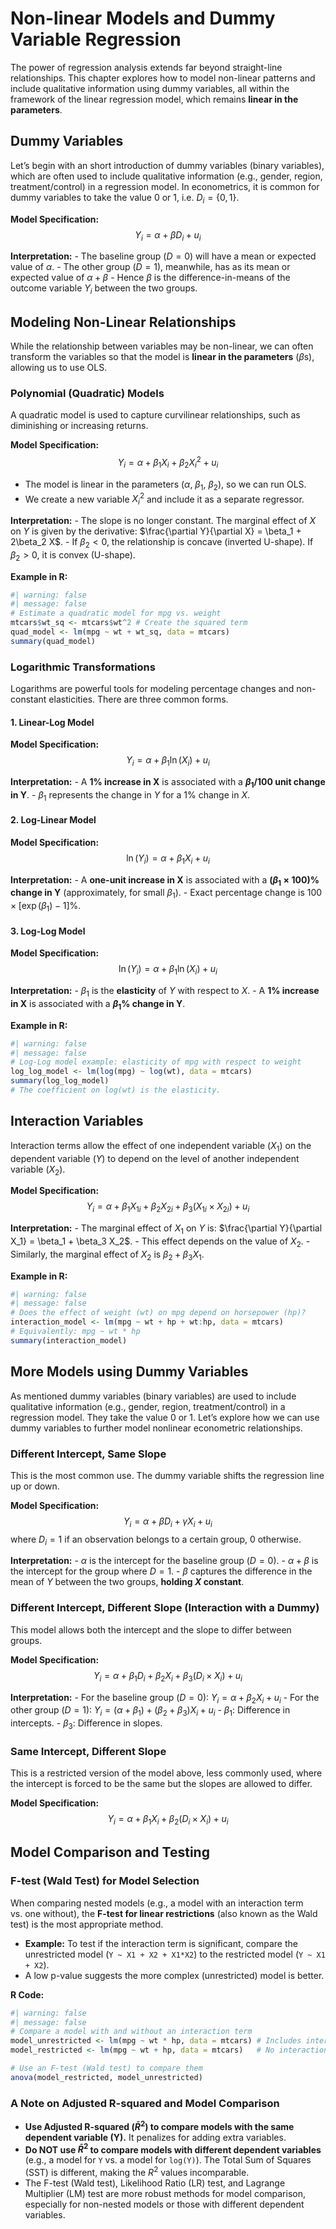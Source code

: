 # Non-linear Models and Dummy Variable Regression

The power of regression analysis extends far beyond straight-line relationships. This chapter explores how to model non-linear patterns and include qualitative information using dummy variables, all within the framework of the linear regression model, which remains **linear in the parameters**.

## Dummy Variables

Let's begin with an short introduction of dummy variables (binary variables), which are often used to include qualitative information (e.g., gender, region, treatment/control) in a regression model. In econometrics, it is common for dummy variables to take the value 0 or 1, i.e. $D_i = \{ 0, 1 \}$.

**Model Specification:**
$$Y_i = \alpha + \beta D_i + u_i$$

**Interpretation:**
-   The baseline group ($D=0$) will have a mean or expected value of $\alpha$.
-   The other group ($D=1$), meanwhile, has as its mean or expected value of $\alpha + \beta$
-   Hence $\beta$ is the difference-in-means of the outcome variable $Y_i$ between the two groups.

## Modeling Non-Linear Relationships

While the relationship between variables may be non-linear, we can often transform the variables so that the model is **linear in the parameters** ($\beta$s), allowing us to use OLS.

### Polynomial (Quadratic) Models

A quadratic model is used to capture curvilinear relationships, such as diminishing or increasing returns.

**Model Specification:**
$$Y_i = \alpha + \beta_1 X_i + \beta_2 X_i^2 + u_i$$

-   The model is linear in the parameters ($\alpha$, $\beta_1$, $\beta_2$), so we can run OLS.
-   We create a new variable $X_i^2$ and include it as a separate regressor.

**Interpretation:**
-   The slope is no longer constant. The marginal effect of $X$ on $Y$ is given by the derivative: $\frac{\partial Y}{\partial X} = \beta_1 + 2\beta_2 X$.
-   If $\beta_2 < 0$, the relationship is concave (inverted U-shape). If $\beta_2 > 0$, it is convex (U-shape).

**Example in R:**
```r
#| warning: false
#| message: false
# Estimate a quadratic model for mpg vs. weight
mtcars$wt_sq <- mtcars$wt^2 # Create the squared term
quad_model <- lm(mpg ~ wt + wt_sq, data = mtcars)
summary(quad_model)
```

### Logarithmic Transformations

Logarithms are powerful tools for modeling percentage changes and non-constant elasticities. There are three common forms.

#### 1. Linear-Log Model

**Model Specification:**
$$Y_i = \alpha + \beta_1 \ln(X_i) + u_i$$

**Interpretation:**
-   A **1% increase in X** is associated with a **$\beta_1 / 100$ unit change in Y**.
-   $\beta_1$ represents the change in $Y$ for a 1% change in $X$.

#### 2. Log-Linear Model

**Model Specification:**
$$\ln(Y_i) = \alpha + \beta_1 X_i + u_i$$

**Interpretation:**
-   A **one-unit increase in X** is associated with a **$(\beta_1 \times 100)$% change in Y** (approximately, for small $\beta_1$).
-   Exact percentage change is $100 \times [\exp(\beta_1) - 1]\%$.

#### 3. Log-Log Model

**Model Specification:**
$$\ln(Y_i) = \alpha + \beta_1 \ln(X_i) + u_i$$

**Interpretation:**
-   $\beta_1$ is the **elasticity** of $Y$ with respect to $X$.
-   A **1% increase in X** is associated with a **$\beta_1$% change in Y**.

**Example in R:**
```r
#| warning: false
#| message: false
# Log-Log model example: elasticity of mpg with respect to weight
log_log_model <- lm(log(mpg) ~ log(wt), data = mtcars)
summary(log_log_model)
# The coefficient on log(wt) is the elasticity.
```

## Interaction Variables

Interaction terms allow the effect of one independent variable ($X_1$) on the dependent variable ($Y$) to depend on the level of another independent variable ($X_2$).

**Model Specification:**
$$Y_i = \alpha + \beta_1 X_{1i} + \beta_2 X_{2i} + \beta_3 (X_{1i} \times X_{2i}) + u_i$$

**Interpretation:**
-   The marginal effect of $X_1$ on $Y$ is: $\frac{\partial Y}{\partial X_1} = \beta_1 + \beta_3 X_2$.
-   This effect depends on the value of $X_2$.
-   Similarly, the marginal effect of $X_2$ is $\beta_2 + \beta_3 X_1$.

**Example in R:**
```r
#| warning: false
#| message: false
# Does the effect of weight (wt) on mpg depend on horsepower (hp)?
interaction_model <- lm(mpg ~ wt + hp + wt:hp, data = mtcars)
# Equivalently: mpg ~ wt * hp
summary(interaction_model)
```

## More Models using Dummy Variables

As mentioned dummy variables (binary variables) are used to include qualitative information (e.g., gender, region, treatment/control) in a regression model. They take the value 0 or 1. Let's explore how we can use dummy variables to further model nonlinear econometric relationships.

### Different Intercept, Same Slope

This is the most common use. The dummy variable shifts the regression line up or down.

**Model Specification:**
$$Y_i = \alpha + \beta D_i + \gamma X_i + u_i$$
where $D_i = 1$ if an observation belongs to a certain group, 0 otherwise.

**Interpretation:**
-   $\alpha$ is the intercept for the baseline group ($D=0$).
-   $\alpha + \beta$ is the intercept for the group where $D=1$.
-   $\beta$ captures the difference in the mean of $Y$ between the two groups, **holding $X$ constant**.

### Different Intercept, Different Slope (Interaction with a Dummy)

This model allows both the intercept and the slope to differ between groups.

**Model Specification:**
$$Y_i = \alpha + \beta_1 D_i + \beta_2 X_i + \beta_3 (D_i \times X_i) + u_i$$

**Interpretation:**
-   For the baseline group ($D=0$): $Y_i = \alpha + \beta_2 X_i + u_i$
-   For the other group ($D=1$): $Y_i = (\alpha + \beta_1) + (\beta_2 + \beta_3) X_i + u_i$
-   $\beta_1$: Difference in intercepts.
-   $\beta_3$: Difference in slopes.

### Same Intercept, Different Slope

This is a restricted version of the model above, less commonly used, where the intercept is forced to be the same but the slopes are allowed to differ.

**Model Specification:**
$$Y_i = \alpha + \beta_1 X_i + \beta_2 (D_i \times X_i) + u_i$$

## Model Comparison and Testing

### F-test (Wald Test) for Model Selection

When comparing nested models (e.g., a model with an interaction term vs. one without), the **F-test for linear restrictions** (also known as the Wald test) is the most appropriate method.

-   **Example:** To test if the interaction term is significant, compare the unrestricted model (`Y ~ X1 + X2 + X1*X2`) to the restricted model (`Y ~ X1 + X2`).
-   A low p-value suggests the more complex (unrestricted) model is better.

**R Code:**
```r
#| warning: false
#| message: false
# Compare a model with and without an interaction term
model_unrestricted <- lm(mpg ~ wt * hp, data = mtcars) # Includes interaction
model_restricted <- lm(mpg ~ wt + hp, data = mtcars)   # No interaction

# Use an F-test (Wald test) to compare them
anova(model_restricted, model_unrestricted)
```

### A Note on Adjusted R-squared and Model Comparison

-   **Use Adjusted R-squared ($\bar{R}^2$) to compare models with the same dependent variable (Y).** It penalizes for adding extra variables.
-   **Do NOT use $\bar{R}^2$ to compare models with different dependent variables** (e.g., a model for `Y` vs. a model for `log(Y)`). The Total Sum of Squares (SST) is different, making the $R^2$ values incomparable.
-   The F-test (Wald test), Likelihood Ratio (LR) test, and Lagrange Multiplier (LM) test are more robust methods for model comparison, especially for non-nested models or those with different dependent variables.

